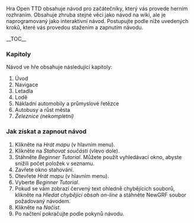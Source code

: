 Hra Open TTD obsahuje návod pro začátečníky, který vás provede herním rozhraním. Obsahuje zhruba stejné věci jako návod na wiki, ale je naprogramovaný jako interaktivní návod. Postupujte podle níže uvedených kroků, které vás provedou stažením a zapnutím návodu.

__TOC__

=== Kapitoly ===
Návod ve hře obsahuje následující kapitoly:
# Úvod
# Navigace
# Letadla
# Lodě
# Nákladní automobily a průmyslové řetězce
# Autobusy a růst města
# ''Železnice (nekompletní)''

=== Jak získat a zapnout návod ===
# Klikněte na ''Hrát mapu'' (v hlavním menu).
# Klikněte na ''Stahovat součásti'' (vlevo dole).
# Stáhněte ''Beginner Tutorial''. Můžete použít vyhledávací okno, abyste snížili počet položek v seznamu.
# Zavřete okno stahování.
# Otevřete ''Hrát mapu'' (v hlavním menu).
# Vyberte ''Beginner Tutorial''.
# Pokud se vám zobrazí červený text ohledně chybějících souborů, klikněte na ''Hledat chybějící obsah on-line'' a stáhněte NewGRF soubor požadovaný návodem.
# Klikněte na ''Načíst''.
# Po načtení pokračujte podle pokynů návodu.